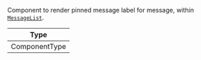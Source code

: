 Component to render pinned message label for message, within [`MessageList`](../../../../ui-components/message-list.mdx).

| Type          |
| ------------- |
| ComponentType |
